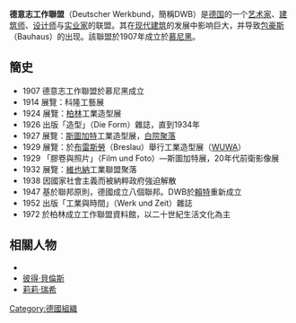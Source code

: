 '''德意志工作聯盟'''（Deutscher Werkbund，簡稱DWB）是[[德国|德国]]的一个[[艺术家|艺术家]]、[[建筑师|建筑师]]、[[设计师|设计师]]与[[实业家|实业家]]的联盟。其在[[现代建筑|现代建筑]]的发展中影响巨大，并导致[[包豪斯|包豪斯]]（Bauhaus）的出现。該聯盟於1907年成立於[[慕尼黑|慕尼黑]]。

==簡史==
* 1907 德意志工作聯盟於慕尼黑成立
* 1914 展覽：科隆工藝展
* 1924 展覽：[[柏林|柏林]]工業造型展
* 1926 出版「造型」（Die Form）雜誌，直到1934年
* 1927 展覽：[[斯圖加特|斯圖加特]]工業造型展，[[白院聚落|白院聚落]]
* 1929 展覽：於[[布雷斯勞|布雷斯勞]]（Breslau）舉行工業造型展（[[WUWA|WUWA]]）
* 1929 「膠卷與照片」（Film und Foto）—斯圖加特展，20年代前衛影像展
* 1932 展覽：[[維也納|維也納]]工業聯盟聚落
* 1938 因國家社會主義而被納粹政府強迫解散
* 1947 基於聯邦原則，德國成立八個聯邦。DWB於[[赖特_(北莱茵-威斯特法伦州)|賴特]]重新成立
* 1952 出版「工業與時間」（Werk und Zeit）雜誌
* 1972 於柏林成立工作聯盟資料館，以二十世紀生活文化為主

==相關人物==
*{{tsl|en|Hermann Muthesius|赫爾曼·穆特修斯}}
*[[彼得·貝倫斯|彼得·貝倫斯]]
*[[莉莉·瑞希|莉莉·瑞希]]
{{Commonscat|Deutscher Werkbund}}

{{Authority control}}
[[Category:德國組織|Category:德國組織]]